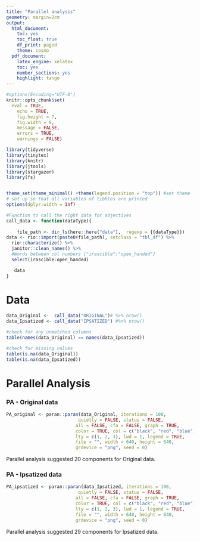 ```yaml
---
title: "Parallel analysis"
geometry: margin=2cm
output:
  html_document:
    toc: yes
    toc_float: true
    df_print: paged
    theme: cosmo
  pdf_document:
    latex_engine: xelatex
    toc: yes
    number_sections: yes
    highlight: tango
---
```


```r
#options(Encoding="UTF-8")
knitr::opts_chunk$set(
  eval = TRUE,
	echo = TRUE,
	fig.height = 7,
	fig.width = 8,
	message = FALSE,
	errors = TRUE,
	warnings = FALSE)

library(tidyverse)
library(tinytex)
library(knitr)
library(jtools)
library(stargazer)
library(fs)


theme_set(theme_minimal() +theme(legend.position = "top")) #set theme
# set up so that all variables of tibbles are printed
options(dplyr.width = Inf)
```


```r
#Function to call the right data for adjectives
call_data <- function(dataType){
    
    file_path <- dir_ls(here::here("data"),  regexp = {{dataType}})
data <- rio::import(paste0(file_path), setclass = "tbl_df") %>%
  rio::characterize() %>% 
  janitor::clean_names() %>% 
  #Words between col numbers ["irascible":"open_handed"]
  select(irascible:open_handed)

   data
}
```

# Data 
```r
data_Original <-  call_data("ORIGINAL")# %>% nrow()
data_Ipsatized <- call_data("IPSATIZED") #%>% nrow()

#check for any unmatched columns
table(names(data_Original) == names(data_Ipsatized))

#check for missing values
table(is.na(data_Original)) 
table(is.na(data_Ipsatized)) 
```

# Parallel Analysis

### PA - Original data
```r
PA_original <- paran::paran(data_Original, iterations = 100, 
                           quietly = FALSE, status = FALSE, 
                          all = FALSE, cfa = FALSE, graph = TRUE, 
                          color = TRUE, col = c("black", "red", "blue"), 
                          lty = c(1, 2, 3), lwd = 1, legend = TRUE, 
                          file = "", width = 640, height = 640, 
                          grdevice = "png", seed = 0)
```
Parallel analysis suggested 20 components for Original data.

### PA - Ipsatized data
```r
PA_ipsatized <- paran::paran(data_Ipsatized, iterations = 100, 
                           quietly = FALSE, status = FALSE, 
                          all = FALSE, cfa = FALSE, graph = TRUE, 
                          color = TRUE, col = c("black", "red", "blue"), 
                          lty = c(1, 2, 3), lwd = 1, legend = TRUE, 
                          file = "", width = 640, height = 640, 
                          grdevice = "png", seed = 0)
```
Parallel analysis suggested 29 components for Ipsatized data.
